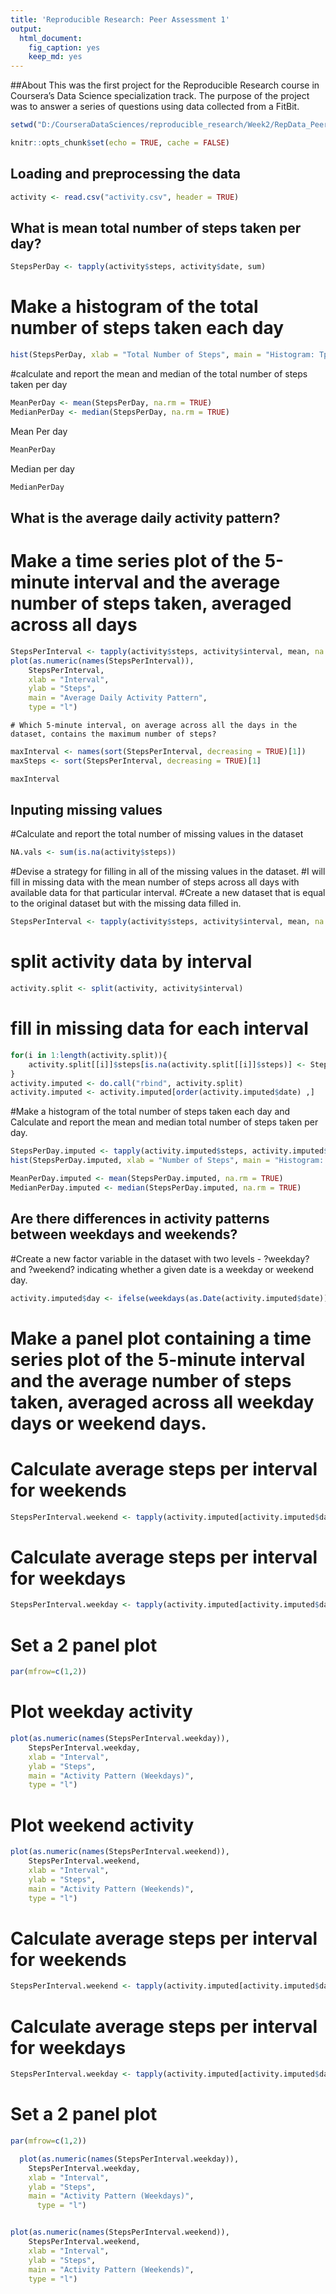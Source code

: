 ```yaml
---
title: 'Reproducible Research: Peer Assessment 1'
output:
  html_document:
    fig_caption: yes
    keep_md: yes
---
```


##About This was the first project for the Reproducible Research course in Coursera's Data Science specialization track. The purpose of the project was to answer a series of questions using data collected from a FitBit.


```r
setwd("D:/CourseraDataSciences/reproducible_research/Week2/RepData_PeerAssessment1")

knitr::opts_chunk$set(echo = TRUE, cache = FALSE)
```

## Loading and preprocessing the data

```r

activity <- read.csv("activity.csv", header = TRUE)
```

## What is mean total number of steps taken per day?

```r
StepsPerDay <- tapply(activity$steps, activity$date, sum)
```

# Make a histogram of the total number of steps taken each day

```r
hist(StepsPerDay, xlab = "Total Number of Steps", main = "Histogram: Tptal Steps per Day")
```

#calculate and report the mean and median of the total number of steps taken per day

```r

MeanPerDay <- mean(StepsPerDay, na.rm = TRUE)
MedianPerDay <- median(StepsPerDay, na.rm = TRUE)
```

Mean Per day


```r
MeanPerDay
```

Median per day

```r
MedianPerDay

```

## What is the average daily activity pattern?

# Make a time series plot of the 5-minute interval and the average number of steps taken, averaged across all days

```r

StepsPerInterval <- tapply(activity$steps, activity$interval, mean, na.rm = TRUE)
plot(as.numeric(names(StepsPerInterval)), 
	StepsPerInterval, 
	xlab = "Interval", 
	ylab = "Steps", 
	main = "Average Daily Activity Pattern", 
	type = "l")

```
	
	# Which 5-minute interval, on average across all the days in the dataset, contains the maximum number of steps?

```r
maxInterval <- names(sort(StepsPerInterval, decreasing = TRUE)[1])
maxSteps <- sort(StepsPerInterval, decreasing = TRUE)[1]

maxInterval

```


## Inputing missing values

#Calculate and report the total number of missing values in the dataset

```r

NA.vals <- sum(is.na(activity$steps))
```

#Devise a strategy for filling in all of the missing values in the dataset.
#I will fill in missing data with the mean number of steps across all days with available data for that particular interval.
#Create a new dataset that is equal to the original dataset but with the missing data filled in.

```r

StepsPerInterval <- tapply(activity$steps, activity$interval, mean, na.rm = TRUE)
```


# split activity data by interval

```r

activity.split <- split(activity, activity$interval)
```

# fill in missing data for each interval

```r

for(i in 1:length(activity.split)){
	activity.split[[i]]$steps[is.na(activity.split[[i]]$steps)] <- StepsPerInterval[i]
}
activity.imputed <- do.call("rbind", activity.split)
activity.imputed <- activity.imputed[order(activity.imputed$date) ,]
```

#Make a histogram of the total number of steps taken each day and Calculate and report the mean and median total number of steps taken per day.


```r

StepsPerDay.imputed <- tapply(activity.imputed$steps, activity.imputed$date, sum)
hist(StepsPerDay.imputed, xlab = "Number of Steps", main = "Histogram: Steps per Day (Imputed data)")

MeanPerDay.imputed <- mean(StepsPerDay.imputed, na.rm = TRUE)
MedianPerDay.imputed <- median(StepsPerDay.imputed, na.rm = TRUE)
```

## Are there differences in activity patterns between weekdays and weekends?
#Create a new factor variable in the dataset with two levels - ?weekday? and ?weekend? indicating whether a given date is a weekday or weekend day.

```r

activity.imputed$day <- ifelse(weekdays(as.Date(activity.imputed$date)) == "Saturday" | weekdays(as.Date(activity.imputed$date)) == "Sunday", "weekend", "weekday")
```

# Make a panel plot containing a time series plot of the 5-minute interval and the average number of steps taken, averaged across all weekday days or weekend days.
# Calculate average steps per interval for weekends

```r

StepsPerInterval.weekend <- tapply(activity.imputed[activity.imputed$day == "weekend" ,]$steps, activity.imputed[activity.imputed$day == "weekend" ,]$interval, mean, na.rm = TRUE)
```

# Calculate average steps per interval for weekdays

```r

StepsPerInterval.weekday <- tapply(activity.imputed[activity.imputed$day == "weekday" ,]$steps, activity.imputed[activity.imputed$day == "weekday" ,]$interval, mean, na.rm = TRUE)
```

# Set a 2 panel plot
```r

par(mfrow=c(1,2))
``` 
# Plot weekday activity

```r

plot(as.numeric(names(StepsPerInterval.weekday)), 
	StepsPerInterval.weekday, 
	xlab = "Interval", 
	ylab = "Steps", 
	main = "Activity Pattern (Weekdays)", 
	type = "l")
```

# Plot weekend activity

```r
plot(as.numeric(names(StepsPerInterval.weekend)), 
	StepsPerInterval.weekend, 
	xlab = "Interval", 
	ylab = "Steps", 
	main = "Activity Pattern (Weekends)", 
	type = "l")
```

# Calculate average steps per interval for weekends

```r
StepsPerInterval.weekend <- tapply(activity.imputed[activity.imputed$day == "weekend" ,]$steps, activity.imputed[activity.imputed$day == "weekend" ,]$interval, mean, na.rm = TRUE)
```

# Calculate average steps per interval for weekdays

```r
StepsPerInterval.weekday <- tapply(activity.imputed[activity.imputed$day == "weekday" ,]$steps, activity.imputed[activity.imputed$day == "weekday" ,]$interval, mean, na.rm = TRUE)
```

# Set a 2 panel plot

```r
par(mfrow=c(1,2))

  plot(as.numeric(names(StepsPerInterval.weekday)), 
	StepsPerInterval.weekday, 
	xlab = "Interval", 
	ylab = "Steps", 
	main = "Activity Pattern (Weekdays)", 
      type = "l")


plot(as.numeric(names(StepsPerInterval.weekend)), 
	StepsPerInterval.weekend, 
	xlab = "Interval", 
	ylab = "Steps", 
	main = "Activity Pattern (Weekends)", 
	type = "l") 
```
